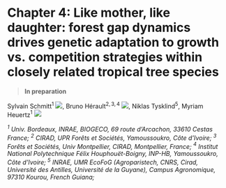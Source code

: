 # Chapter 4: Like mother, like daughter: forest gap dynamics drives genetic adaptation to growth vs. competition strategies within closely related tropical tree species {#Ch4}

> **In preparation**

Sylvain Schmitt$^1$ [![](images/orcid.png)](https://orcid.org/0000-0001-7759-7106), 
Bruno Hérault$^{2,3,4}$ [![](images/orcid.png)](https://orcid.org/0000-0002-6950-7286),
Niklas Tysklind$^5$,
Myriam Heuertz$^1$ [![](images/orcid.png)](https://orcid.org/0000-0002-6322-3645)

*$^1$ Univ. Bordeaux, INRAE, BIOGECO, 69 route d’Arcachon, 33610 Cestas France;* 
*$^2$ CIRAD, UPR Forêts et Sociétés, Yamoussoukro, Côte d'Ivoire;*
*$^3$ Forêts et Sociétés, Univ Montpellier, CIRAD, Montpellier, France;*
*$^4$ Institut National Polytechnique Félix Houphouët-Boigny, INP-HB, Yamoussoukro, Côte d'Ivoire;*
*$^5$ INRAE, UMR EcoFoG (Agroparistech, CNRS, Cirad, Université des Antilles, Université de la Guyane), Campus Agronomique, 97310 Kourou, French Guiana;*

\newpage
